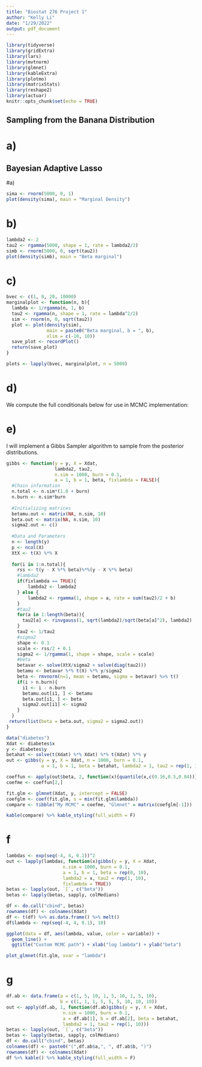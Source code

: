```yaml
---
title: "Biostat 276 Project 1"
author: "Kelly Li"
date: "1/29/2022"
output: pdf_document
---
```


```r
library(tidyverse)
library(gridExtra)
library(lars)
library(mvtnorm)
library(glmnet)
library(kableExtra)
library(plotmo)
library(matrixStats)
library(reshape2)
library(actuar)
knitr::opts_chunk$set(echo = TRUE)
```

##  Sampling from the Banana Distribution

# a) 


## Bayesian Adaptive Lasso

#a) 
```r
sima <- rnorm(5000, 0, 1)
plot(density(sima), main = "Marginal Density")
```

# b)
```r
lambda2 <- 2
tau2 <- rgamma(5000, shape = 1, rate = lambda2/2)
simb <- rnorm(5000, 0, sqrt(tau2))
plot(density(simb), main = "Beta marginal")
```

# c)
\pretolerance=10000
```r
bvec <- c(1, 8, 20, 10000)
marginalplot <- function(n, b){
  lambda <- 1/rgamma(n, 1, b)
  tau2 <- rgamma(n, shape = 1, rate = lambda^2/2)
  sim <- rnorm(n, 0, sqrt(tau2))
  plot <- plot(density(sim), 
               main = paste0("Beta marginal, b = ", b),
               xlim = c(-10, 10))
  save_plot <- recordPlot()
  return(save_plot)
}

plots <- lapply(bvec, marginalplot, n = 5000)

```

# d)
We compute the full conditionals below for use in MCMC implementation:
\begin{flalign*}
    p(\vec{\beta}, \tau_1^2, \dots, \tau_p^2, \sigma^2, \lambda^2 | \vec{y}) &\propto 
    p(\vec{y} | \vec{\beta}, \tau_1^2, \dots, \tau_p^2, \sigma^2, \lambda^2)
    p(\vec{\beta} |  \tau_1^2, \dots, \tau_p^2,) 
    p( \tau_1^2, \dots, \tau_p^2, | \lambda^2)
    p(\lambda^2)
    p(\sigma^2) \\
    \\
    p(\sigma^2 |  \vec{y}) &\propto p(\vec{y} | \vec{\beta}, \tau_1^2, \dots, \tau_p^2, \beta, \lambda^2) \\
    &\propto p(\vec{y} | \vec{\beta}, \tau_1^2, \dots, \tau_p^2, \sigma^2, \lambda^2)p(\sigma^2) \\
    &\propto (\sigma^2)^{\frac{-n}{2}}\exp[\frac{-1}{2\sigma^2}(\vec{y} - X\vec{\beta})^T(\vec{y} - X\vec{\beta})](\sigma^2)^{-0.1-1}\exp(\frac{-0.1}{\sigma^2}) \\
    &= {\sigma^2}^{(-\frac{n}{2} + 0.1)-1}\exp[-\frac{1}{\sigma^2}(0.1 + \frac{1}{2}(\vec{y} - X\vec{\beta})^T(\vec{y} - X\vec{\beta})] \\
    &= \text{Inverse Gamma}(\frac{n}{2} + 0.1, 0.1 + \frac{1}{2}(\vec{y} - X\vec{\beta})^T(\vec{y} - X\vec{\beta})) \\
    \\
    p(\vec{\beta} | \vec{y}) &\propto p(\vec{y} | \vec{\beta}, \tau_1^2, \dots, \tau_p^2, \sigma^2, \lambda^2)(\vec{\beta} |  \tau_1^2, \dots, \tau_p^2,) \\
    &\propto \exp[-\frac{1}{2\sigma^2}(\vec{y} - X\vec{\beta})^T(\vec{y} - X\vec{\beta})]\exp[-\frac{1}{2}\Sigma^{-1}\vec{\beta}^T\vec{\beta}] \text{ for } \Sigma = \text{diag}(\tau_i^2) \\
    &= \exp[-\frac{1}{2\sigma^2}(\vec{y}^T\vec{y} - 2\vec{y}^y(X\vec(\beta))^T + (X\vec{\beta})^T(X\vec{\beta})) - \frac{1}{2}\vec{\beta}^T\Sigma^{-1}\vec{\beta}) \\
    &\propto \exp[-\frac{1}{2}(\vec\beta^T(\frac{X^TX}{\sigma^2} + \Sigma^{-1})\vec\beta) - \frac{1}{2\sigma^2}2(X\vec\beta)^T\vec y] \\
    &= N_p([\frac{X^TX}{\sigma^2} + \Sigma^{-1}]^{-1}\frac{X^T\vec y}{\sigma^2}, [\frac{X^TX}{\sigma^2} + \Sigma^{-1}]^{-1})
    \\
    p(\tau_i^2 | \beta_i, \lambda^2, \sigma^2, \vec y) &\propto p(\beta_i | \tau_i^2)p(\tau_i^2 | \lambda^2) \\
    &\propto \frac{1}{\tau_i}\exp[-\frac{1}{2}(\frac{\beta_i}{\tau_i})^2 - \frac{\lambda^2}{2}\tau_i^2] \\
    &= (\frac{1}{\tau_i^2})^{\frac{1}{2}}\exp[-\frac{1}{2}(\beta^2 (\frac{1}{\tau_i^2}) + \lambda^2(\frac{1}{\frac{1}{\tau_i^2}})]\\
    \intertext{Let $u = \frac{1}{\tau_i^2}$ such that the Jacobian: $\frac{d}{du}(\frac{1}{u}) = -\frac{1}{u^2}$}
    p(e | \beta_i, \lambda) &\propto  u^{\frac{1}{2}}\exp[-\frac{\lambda^2}{2}(\frac{\beta_i^2}{\lambda^2}u + \frac{1}{u})]u^{-2} \\
    &\propto e^{-\frac{3}{2}} \exp[-\frac{\lambda^2}{2}(\frac{\beta_i^2}{\lambda^2}u + \frac{1}{u})] \\
    &= IG([\frac{\lambda^2}{\beta_i^2}]^\frac{1}{2}, \lambda^2) \\
    \\
    p(\lambda_i^2 | \tau_i^2, \vec\beta, \sigma^2, \vec y) &\propto p(\vec\tau | \lambda^2)p(\lambda^2) \\
    &\propto \Pi^{p}_{i=1} \exp[-\frac{\lambda^2}{2}\tau_i^2](\lambda^2)^{a-1}\exp[-b\lambda^2] \\
    &\propto \exp[-(\frac{\sum^p_{i=1}\tau_i^2}{2} + b)\lambda^2](\lambda^2)^{a-1} \\
    &= \text{Gamma}(a, \frac{\sum^p_{i=1}\tau_i^2}{2} + b)
\end{flalign*}

# e)
I will implement a Gibbs Sampler algorithm to sample from the posterior distributions. 
```r
gibbs <- function(y = y, X = Xdat,
                  lambda2, tau2,
                  n.sim = 1000, burn = 0.1,
                  a = 1, b = 1, beta, fixlambda = FALSE){
  #Chain information
  n.total <- n.sim*(1.0 + burn)
  n.burn <- n.sim*burn
  
  #Initializing matrices
  betamu.out <- matrix(NA, n.sim, 10)
  beta.out <- matrix(NA, n.sim, 10)
  sigma2.out <- c()
  
  #Data and Parameters
  n <- length(y)
  p <- ncol(X)
  XtX <- t(X) %*% X
  
  for(i in 1:n.total){
    rss <- t(y - X %*% beta)%*%(y - X %*% beta)
    #lambda2
    if(fixlambda == TRUE){
        lambda2 <- lambda2
    } else {
        lambda2 <- rgamma(1, shape = a, rate = sum(tau2)/2 + b)
    }
    #tau2
    for(a in 1:length(beta)){
      tau2[a] <- rinvgauss(1, sqrt(lambda2)/sqrt(beta[a]^2), lambda2)
    }
    tau2 <- 1/tau2
    #sigma2
    shape <- 0.1
    scale <- rss/2 + 0.1
    sigma2 <- 1/rgamma(1, shape = shape, scale = scale)
    #beta
    betavar <- solve(XtX/sigma2 + solve(diag(tau2)))
    betamu <- betavar %*% t(X) %*% y/sigma2
    beta <- rmvnorm(n=1, mean = betamu, sigma = betavar) %>% t()
    if(i > n.burn){
      i1 <- i - n.burn
      betamu.out[i1, ] <- betamu
      beta.out[i1, ] <- beta
      sigma2.out[i1] <- sigma2
    }
  }
 return(list(beta = beta.out, sigma2 = sigma2.out))
}

data("diabetes")
Xdat <- diabetes$x
y <- diabetes$y
betahat <- solve(t(Xdat) %*% Xdat) %*% t(Xdat) %*% y
out <- gibbs(y = y, X = Xdat, n = 1000, burn = 0.1,
             a = 1, b = 1, beta = betahat, lambda2 = 1, tau2 = rep(1, 10))

coeffun <- apply(out$beta, 2, function(x){quantile(x,c(0.16,0.5,0.84))})
coefme <- coeffun[2,]

fit.glm <- glmnet(Xdat, y, intercept = FALSE)
coefglm <- coef(fit.glm, s = min(fit.glm$lambda))
compare <- tibble("My MCMC" = coefme, "Glmnet" = matrix(coefglm[-1]))

kable(compare) %>% kable_styling(full_width = F)

```

# f
```r
lambdas <- exp(seq(-4, 4, 0.1))^2
out <- lapply(lambdas, function(x)gibbs(y = y, X = Xdat,
                     n.sim = 1000, burn = 0.1,
                     a = 1, b = 1, beta = rep(0, 10), 
                     lambda2 = x, tau2 = rep(1, 10),
                     fixlambda = TRUE))
betas <- lapply(out, `[`, c("beta"))
betas <- lapply(betas, sapply, colMedians)

df <- do.call("cbind", betas)
rownames(df) <- colnames(Xdat)
df <- t(df) %>% as.data.frame() %>% melt()
df$lambda <- rep(seq(-4, 4, 0.1), 10)

ggplot(data = df, aes(lambda, value, color = variable)) +
  geom_line() +
  ggtitle("Custom MCMC path") + xlab("log lambda") + ylab("beta")

plot_glmnet(fit.glm, xvar = "lambda")
```

# g
```r
df.ab <- data.frame(a = c(1, 5, 10, 1, 5, 10, 1, 5, 10),
                    b = c(1, 1, 1, 5, 5, 5, 10, 10, 10))
out <- apply(df.ab, 1, function(df.ab)gibbs(y = y, X = Xdat,
                     n.sim = 1000, burn = 0.1,
                     a = df.ab[1], b = df.ab[2], beta = betahat, 
                     lambda2 = 1, tau2 = rep(1, 10)))
betas <- lapply(out, `[`, c("beta"))
betas <- lapply(betas, sapply, colMedians)
df <- do.call("cbind", betas)
colnames(df) <- paste0("(",df.ab$a,", ", df.ab$b, ")")
rownames(df) <- colnames(Xdat)
df %>% kable() %>% kable_styling(full_width = F)
```

